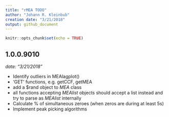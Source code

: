 ```yaml
---
title: "rMEA TODO"
author: "Johann R. Kleinbub"
creation date: "3/21/2018"
output: github_document
---
```


```r
knitr::opts_chunk$set(echo = TRUE)
```

## 1.0.0.9010
_date: "3/21/2018"_

* Identify outliers in MEAlagplot()
* 'GET' functions, e.g. getCCF, getMEA
* add a $rand object to _MEA_ class
* all functions accepting _MEAlist_ objects should accept a list instead and try to parse as _MEAlist_ internally
* Calculate % of simultaneous zeroes (when zeros are during at least 5s)
* Implement peak picking algorithms
